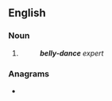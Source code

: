 {{also|belly dance}}
==English==

===Noun===
{{head|en|noun}}

# {{attributive of|belly dance|lang=en|nodot=1}}
#: '''''belly-dance''' expert''

===Anagrams===
* {{anagrams|en|a=abcdeellny|call-by-need}}